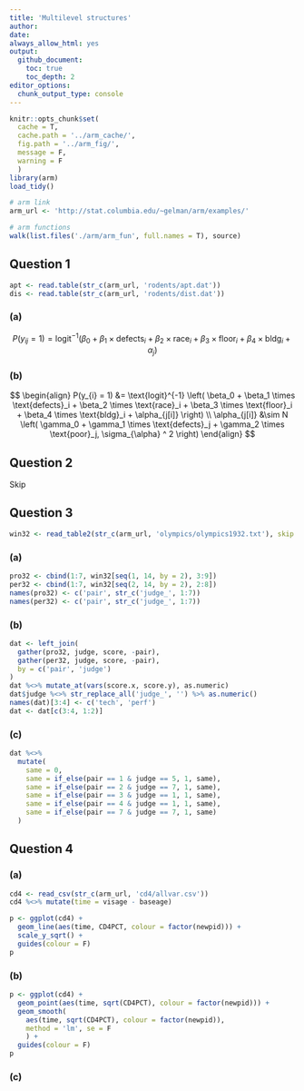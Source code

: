 ```yaml
---
title: 'Multilevel structures'
author:
date:
always_allow_html: yes
output:
  github_document:
    toc: true
    toc_depth: 2
editor_options: 
  chunk_output_type: console
---
```


```r
knitr::opts_chunk$set(
  cache = T,
  cache.path = '../arm_cache/',
  fig.path = '../arm_fig/',
  message = F,
  warning = F
  )
library(arm)
load_tidy()

# arm link
arm_url <- 'http://stat.columbia.edu/~gelman/arm/examples/'

# arm functions
walk(list.files('./arm/arm_fun', full.names = T), source)
```

## Question 1

```r
apt <- read.table(str_c(arm_url, 'rodents/apt.dat'))
dis <- read.table(str_c(arm_url, 'rodents/dist.dat'))
```

### (a)

$$
P(y_{ij} = 1) = \text{logit}^{-1} \left( \beta_0 + \beta_1 \times \text{defects}_i + \beta_2 \times \text{race}_i + \beta_3 \times \text{floor}_i + \beta_4 \times \text{bldg}_i + \alpha_j \right)
$$

### (b)

$$
\begin{align}
P(y_{i} = 1) &= \text{logit}^{-1} \left( \beta_0 + \beta_1 \times \text{defects}_i + \beta_2 \times \text{race}_i + \beta_3 \times \text{floor}_i + \beta_4 \times \text{bldg}_i + \alpha_{j[i]} \right) \\
\alpha_{j[i]} &\sim N \left( \gamma_0 + \gamma_1 \times \text{defects}_j + \gamma_2 \times \text{poor}_j, \sigma_{\alpha} ^ 2 \right)
\end{align}
$$

## Question 2

Skip

## Question 3

```r
win32 <- read_table2(str_c(arm_url, 'olympics/olympics1932.txt'), skip = 20)
```

### (a)

```r
pro32 <- cbind(1:7, win32[seq(1, 14, by = 2), 3:9])
per32 <- cbind(1:7, win32[seq(2, 14, by = 2), 2:8])
names(pro32) <- c('pair', str_c('judge_', 1:7))
names(per32) <- c('pair', str_c('judge_', 1:7))
```

### (b)

```r
dat <- left_join(
  gather(pro32, judge, score, -pair),
  gather(per32, judge, score, -pair),
  by = c('pair', 'judge')
)
dat %<>% mutate_at(vars(score.x, score.y), as.numeric)
dat$judge %<>% str_replace_all('judge_', '') %>% as.numeric()
names(dat)[3:4] <- c('tech', 'perf')
dat <- dat[c(3:4, 1:2)]
```

### (c)

```r
dat %<>%
  mutate(
    same = 0,
    same = if_else(pair == 1 & judge == 5, 1, same),
    same = if_else(pair == 2 & judge == 7, 1, same),
    same = if_else(pair == 3 & judge == 1, 1, same),
    same = if_else(pair == 4 & judge == 1, 1, same),
    same = if_else(pair == 7 & judge == 7, 1, same)
  )
```

## Question 4

### (a)

```r
cd4 <- read_csv(str_c(arm_url, 'cd4/allvar.csv'))
cd4 %<>% mutate(time = visage - baseage)

p <- ggplot(cd4) +
  geom_line(aes(time, CD4PCT, colour = factor(newpid))) +
  scale_y_sqrt() +
  guides(colour = F)
p
```

### (b)

```r
p <- ggplot(cd4) +
  geom_point(aes(time, sqrt(CD4PCT), colour = factor(newpid))) +
  geom_smooth(
    aes(time, sqrt(CD4PCT), colour = factor(newpid)),
    method = 'lm', se = F
    ) +
  guides(colour = F)
p
```

### (c)

